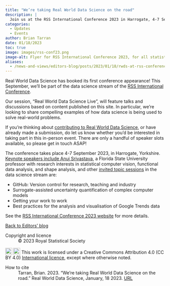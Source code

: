 ```yaml
---
title: "We’re taking Real World Data Science on the road"
description: |
  Join us at the RSS International Conference 2023 in Harrogate, 4-7 September.  
categories:
  - Updates
  - Events
author: Brian Tarran
date: 01/18/2023
toc: true
image: images/rss-conf23.png
image-alt: Flyer for RSS International Conference 2023, for all statisticians and data scientists. Taking place in Harrogate, 4-7 September 2023.
aliases: 
  - /news-and-views/editors-blog/posts/2023/01/18/rwds-at-rss-conference.html 
---
```

Real World Data Science has booked its first conference appearance! This September, we’ll be part of the data science stream of the [RSS International Conference](https://rss.org.uk/training-events/conference-2023/).

Our session, “Real World Data Science Live”, will feature talks and discussions based on content published on this site. In particular, we’re looking to share compelling examples of how data science is being used to solve real-world problems. 

If you’re thinking about [contributing to Real World Data Science](https://realworlddatascience.net/contributor-docs/call-for-contributions.html), or have already made a submission, do let us know whether you’d be interested in taking part in this in-person event. There are only a handful of speaker slots available, so please get in touch ASAP!

The conference takes place 4-7 September 2023, in Harrogate, Yorkshire. [Keynote speakers include Anuj Srivastava](https://rss.org.uk/news-publication/news-publications/2023/general-news/first-keynote-speaker-announced-for-rss-2023-confe/), a Florida State University professor with research interests in statistical computer vision, functional data analysis, and shape analysis, and other [invited topic sessions](https://rss.org.uk/training-events/conference-2023/invited-session-topics/) in the data science stream are:

*	GitHub: Version control for research, teaching and industry
*	Surrogate-assisted uncertainty quantification of complex computer models 
*	Getting your work to work
*	Best practices for the analysis and visualisation of Google Trends data

See the [RSS International Conference 2023 website](https://rss.org.uk/training-events/conference-2023/) for more details.

::: {.article-btn}
[Back to Editors' blog](/viewpoints/editors-blog/index.qmd)
:::


::: {.further-info}
::: grid
::: {.g-col-12 .g-col-md-6}
Copyright and licence
: &copy; 2023 Royal Statistical Society

<a href="http://creativecommons.org/licenses/by/4.0/?ref=chooser-v1" target="_blank" rel="license noopener noreferrer" style="display:inline-block;"> <img style="height:22px!important;vertical-align:text-bottom;" src="https://mirrors.creativecommons.org/presskit/icons/cc.svg?ref=chooser-v1"><img style="height:22px!important;margin-left:3px;vertical-align:text-bottom;" src="https://mirrors.creativecommons.org/presskit/icons/by.svg?ref=chooser-v1"></a> This work is licensed under a Creative Commons Attribution 4.0 (CC BY 4.0) <a href="http://creativecommons.org/licenses/by/4.0/?ref=chooser-v1" target="_blank" rel="license noopener noreferrer" style="display:inline-block;"> International licence</a>, except where otherwise noted.

:::

::: {.g-col-12 .g-col-md-6}
How to cite
: Tarran, Brian. 2023. "We’re taking Real World Data Science on the road." Real World Data Science, January, 18 2023. [URL](https://realworlddatascience.net/news-and-views/editors-blog/posts/2023/01/18/rwds-at-rss-conference.html)
:::
:::
:::